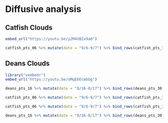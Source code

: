 # Diffusive analysis

## Catfish Clouds
```r
embed_url("https://youtu.be/y2M4VBIx9a0")
```

```r
catfish_pts_06 %>% mutate(date = "9/6-9/7") %>% bind_rows(catfish_pts_18 %>% mutate(date = "9/18-9/19")) %>% group_by(date, trip) %>% summarize(mean_co2 = mean(flux_co2_g_hr)) %>% ggplot(aes(trip, mean_co2, color = date))+geom_line()
```

## Deans Clouds
```r
library("vembedr")
embed_url("https://youtu.be/oMqE6EcmbUg")
```

```r
deans_pts_16 %>% mutate(date = "8/16-8/17") %>% bind_rows(deans_pts_30 %>% mutate(date = "8/30-8/31")) %>% group_by(date, trip) %>% summarize(mean_co2 = mean(flux_co2_g_hr)) %>% ggplot(aes(trip, mean_co2, color = date))+geom_line()
```

```r
catfish_pts_06 %>% mutate(date = "9/6-9/7") %>% bind_rows(catfish_pts_18 %>% mutate(date = "9/18-9/19")) %>% group_by(date, trip) %>% summarize(mean_ch4 = mean(flux_ch4_g_hr)) %>% ggplot(aes(trip, mean_ch4, color = date))+geom_line()

catfish_pts_06 %>% mutate(date = "9/6-9/7") %>% bind_rows(catfish_pts_18 %>% mutate(date = "9/18-9/19")) %>% group_by(date, trip) %>% summarize(med_ch4 = median(flux_ch4_g_hr)) %>% ggplot(aes(trip, med_ch4, color = date))+geom_line()
```

```r
deans_pts_16 %>% mutate(date = "8/16-8/17") %>% bind_rows(deans_pts_30 %>% mutate(date = "8/30-8/31")) %>% group_by(date, trip) %>% summarize(mean_ch4 = mean(flux_ch4_g_hr)) %>% ggplot(aes(trip, mean_ch4, color = date))+geom_line()
```


